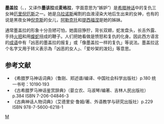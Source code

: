 {{no footnotes|time=2013-12-13T08:51:35+00:00}}{{Infobox deity|type=greek|god_of=嫉妒和羡慕女神|mother=[[盖亚|盖亚]]|father=[[乌拉诺斯|乌拉诺斯]]|member_of=[[厄里倪厄斯|厄里倪厄斯]]|affiliation=[[克托尼俄斯|克托尼俄斯]]|siblings=[[阿莱克托|阿莱克托]]、[[提西福涅|提西福涅]]|script_name=[[希腊语|希腊语]]|script=Μέγαιρα|image=Questa_e_megera_dal_sinistro_canto_at_cornell_insight.jpg}}'''墨盖拉'''（{{lang-el|Μέγαιρα}}、{{lang-la|Megaera}}，又译作'''墨该拉'''或'''麦格拉'''，字面意思为“嫉妒”）是[[希腊神话|希腊神话]]中的复仇三女神[[厄里倪厄斯|厄里倪厄斯]]之一。她是[[乌拉诺斯|乌拉诺斯]]阉割的血液浸染大地后生出来的女神，也有的说是黑夜女神[[倪克斯|倪克斯]]的女儿，[[阿勒克托|阿勒克托]]和[[提西福涅|提西福涅]]是她的姊妹。

通常墨盖拉的形象十分丑陋可怕，她面目狰狞，背长双翅，蛇发盘头，长舌外露、手持[[火把|火把]]和用[[蝮蛇|蝮蛇]]扭成的鞭子。人们把她看做是愤怒和复仇的化身。因此西方语言的[[成语|成语]]中有「凶恶的墨盖拉的报复」或「像墨盖拉一样的复仇」等说法。墨盖拉这个名字又用于转义表示為「凶恶的女人」、「爱吵架的泼妇」等意思。

== 参考文献 ==
*《希腊罗马神话词典》（鲁刚、郑述谱/编译、中国社会科学出版社）p.180 统一书号：10190·193
*《古希腊罗马神话鉴赏辞典》（晏立农、马淑琴/编著、吉林人民出版社）p.384 ISBN 7-206-04846-3
*《古典神话人物词典》（艾德里安·鲁姆/著、外语教学与研究出版社）p.229 ISBN 978-7-5600-6218-1

{{神話小作品}}

[[Category:希腊女神|M]]